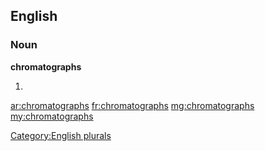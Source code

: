 ==English==

===Noun===
'''chromatographs'''

# {{plural of|[[chromatograph]]}}

[[Category:English plurals]]

[[ar:chromatographs]]
[[fr:chromatographs]]
[[mg:chromatographs]]
[[my:chromatographs]]